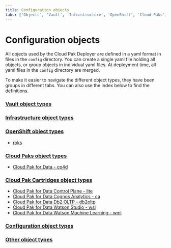 ```yaml
---
title: Configuration objects
tabs: ['Objects', 'Vault', 'Infrastructure', 'OpenShift', 'Cloud Paks', 'Cartridges', 'Configuration', 'Other']
---
```


# Configuration objects

All objects used by the Cloud Pak Deployer are defined in a yaml format in files in the `config` directory. You can create a single yaml file holding all objects, or group objects in individual yaml files. At deployment time, all yaml files in the `config` directory are merged.

To make it easier to navigate the different object types, they have been groups in different tabs. You can also use the index below to find the definitions.

### [Vault object types](vault)

### [Infrastructure object types](infrastructure)

### [OpenShift object types](openshift)
* [roks](openshift#openshift)

### [Cloud Paks object types](cloud-paks)
* [Cloud Pak for Data - cp4d](cloud-paks#cp4d)

### [Cloud Pak Cartridges object types](cartridges)
* [Cloud Pak for Data Control Plane - lite](cartridges#lite)
* [Cloud Pak for Data Cognos Analytics - ca](cartridges#ca)
* [Cloud Pak for Data Db2 OLTP - db2oltp](cartridges#db2oltp)
* [Cloud Pak for Data Watson Studio - wsl](cartridges#wsl)
* [Cloud Pak for Data Watson Machine Learning - wml](cartridges#wml)

### [Configuration object types](configuration)

### [Other object types](other)